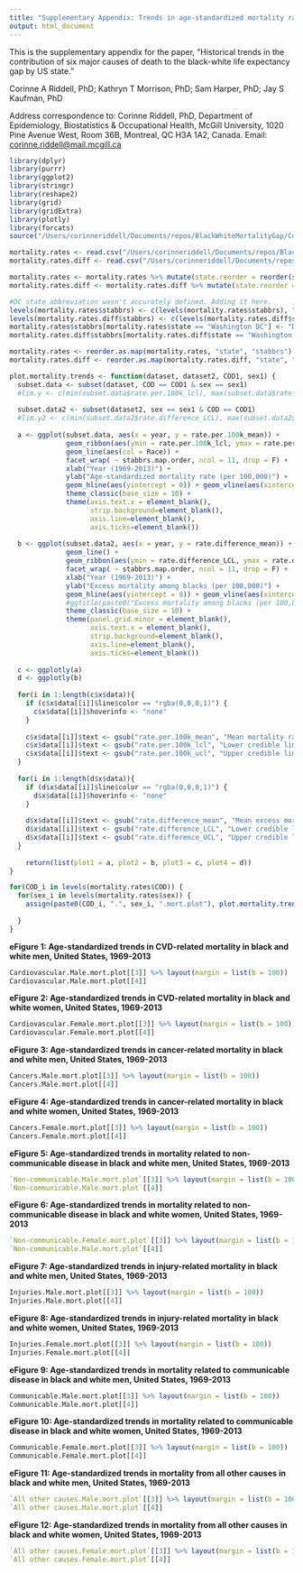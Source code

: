 ```yaml
---
title: "Supplementary Appendix: Trends in age-standardized mortality rates for blacks and whites by cause and sex, 1969-2013, United States"
output: html_document
---
```


This is the supplementary appendix for the paper, "Historical trends in the contribution of six major causes of death to the black-white life expectancy gap by US state."

Corinne A Riddell, PhD; Kathryn T Morrison, PhD; Sam Harper, PhD; Jay S Kaufman, PhD

Address correspondence to: Corinne Riddell, PhD, Department of Epidemiology, Biostatistics & Occupational Health, McGill University, 1020 Pine Avenue West, Room 36B, Montreal, QC H3A 1A2, Canada. Email: <corinne.riddell@mail.mcgill.ca>

```r
library(dplyr)
library(purrr)
library(ggplot2)
library(stringr)
library(reshape2)
library(grid)
library(gridExtra)
library(plotly)
library(forcats)
source("/Users/corinneriddell/Documents/repos/BlackWhiteMortalityGap/Code/life_expectancy_functions.R")

mortality.rates <- read.csv("/Users/corinneriddell/Documents/repos/BlackWhiteMortalityGap/Results/mortality_rates_combined.csv")
mortality.rates.diff <- read.csv("/Users/corinneriddell/Documents/repos/BlackWhiteMortalityGap/Results/mortality_rates_diff_combined.csv")

mortality.rates <- mortality.rates %>% mutate(state.reorder = reorder(state, as.numeric(Census_Division))) %>% rename(Race = race)
mortality.rates.diff <- mortality.rates.diff %>% mutate(state.reorder = reorder(state, as.numeric(Census_Division))) 

#DC state abbreviation wasn't accurately defined. Adding it here.
levels(mortality.rates$stabbrs) <- c(levels(mortality.rates$stabbrs), "DC")
levels(mortality.rates.diff$stabbrs) <- c(levels(mortality.rates.diff$stabbrs), "DC")
mortality.rates$stabbrs[mortality.rates$state == "Washington DC"] <- "DC"
mortality.rates.diff$stabbrs[mortality.rates.diff$state == "Washington DC"] <- "DC"

mortality.rates <- reorder.as.map(mortality.rates, "state", "stabbrs")
mortality.rates.diff <- reorder.as.map(mortality.rates.diff, "state", "stabbrs")
```

```r
plot.mortality.trends <- function(dataset, dataset2, COD1, sex1) {
  subset.data <- subset(dataset, COD == COD1 & sex == sex1)
  #lim.y <- c(min(subset.data$rate.per.100k_lcl), max(subset.data$rate.per.100k_ucl))
  
  subset.data2 <- subset(dataset2, sex == sex1 & COD == COD1)
  #lim.y2 <- c(min(subset.data2$rate.difference_LCL), max(subset.data2$rate.difference_UCL))
    
  a <- ggplot(subset.data, aes(x = year, y = rate.per.100k_mean)) + 
              geom_ribbon(aes(ymin = rate.per.100k_lcl, ymax = rate.per.100k_ucl, group = Race), fill = "grey", col = NA, alpha = 0.5) +
              geom_line(aes(col = Race)) +
              facet_wrap( ~ stabbrs.map.order, ncol = 11, drop = F) +
              xlab("Year (1969-2013)") + 
              ylab("Age-standardized mortality rate (per 100,000)") + 
              geom_hline(aes(yintercept = 0)) + geom_vline(aes(xintercept = 1969)) +  
              theme_classic(base_size = 10) +
              theme(axis.text.x = element_blank(),
                    strip.background=element_blank(),
                    axis.line=element_blank(),
                    axis.ticks=element_blank()) 
   
  b <- ggplot(subset.data2, aes(x = year, y = rate.difference_mean)) +
              geom_line() +
              geom_ribbon(aes(ymin = rate.difference_LCL, ymax = rate.difference_UCL), col = NA, alpha = 0.5) +
              facet_wrap( ~ stabbrs.map.order, ncol = 11, drop = F) +
              xlab("Year (1969-2013)") + 
              ylab("Excess mortality among blacks (per 100,000)") +
              geom_hline(aes(yintercept = 0)) + geom_vline(aes(xintercept = 1969)) +  
              #ggtitle(paste0("Excess mortality among blacks (per 100,000) in ", sex1, " for ", COD1)) +
              theme_classic(base_size = 10) +
              theme(panel.grid.minor = element_blank(),
                    axis.text.x = element_blank(),
                    strip.background=element_blank(),
                    axis.line=element_blank(),
                    axis.ticks=element_blank()) 
  
  c <- ggplotly(a)
  d <- ggplotly(b)
  
  for(i in 1:length(c$x$data)){
    if (c$x$data[[i]]$line$color == "rgba(0,0,0,1)") {
      c$x$data[[i]]$hoverinfo <- "none"
    }
    
    c$x$data[[i]]$text <- gsub("rate.per.100k_mean", "Mean mortality rate", c$x$data[[i]]$text)
    c$x$data[[i]]$text <- gsub("rate.per.100k_lcl", "Lower credible limit", c$x$data[[i]]$text)
    c$x$data[[i]]$text <- gsub("rate.per.100k_ucl", "Upper credible limit", c$x$data[[i]]$text)
  }
  
  for(i in 1:length(d$x$data)){
    if (d$x$data[[i]]$line$color == "rgba(0,0,0,1)") {
      d$x$data[[i]]$hoverinfo <- "none"
    }
    
    d$x$data[[i]]$text <- gsub("rate.difference_mean", "Mean excess mortality", d$x$data[[i]]$text)
    d$x$data[[i]]$text <- gsub("rate.difference_LCL", "Lower credible limit", d$x$data[[i]]$text)
    d$x$data[[i]]$text <- gsub("rate.difference_UCL", "Upper credible limit", d$x$data[[i]]$text)
  }           
  
    return(list(plot1 = a, plot2 = b, plot3 = c, plot4 = d))
}
```

```r
for(COD_i in levels(mortality.rates$COD)) {
  for(sex_i in levels(mortality.rates$sex)) {
    assign(paste0(COD_i, ".", sex_i, ".mort.plot"), plot.mortality.trends(dataset = mortality.rates, dataset2 = mortality.rates.diff,
                                                                         COD1 = COD_i, sex1 = sex_i))
  }
}
```

**eFigure 1: Age-standardized trends in CVD-related mortality in black and white men, United States, 1969-2013**

```r
Cardiovascular.Male.mort.plot[[3]] %>% layout(margin = list(b = 100))
Cardiovascular.Male.mort.plot[[4]]
```

**eFigure 2: Age-standardized trends in CVD-related mortality in black and white women, United States, 1969-2013**

```r
Cardiovascular.Female.mort.plot[[3]] %>% layout(margin = list(b = 100))
Cardiovascular.Female.mort.plot[[4]]
```

**eFigure 3: Age-standardized trends in cancer-related mortality in black and white men, United States, 1969-2013**

```r
Cancers.Male.mort.plot[[3]] %>% layout(margin = list(b = 100))
Cancers.Male.mort.plot[[4]]
```

**eFigure 4: Age-standardized trends in cancer-related mortality in black and white women, United States, 1969-2013**

```r
Cancers.Female.mort.plot[[3]] %>% layout(margin = list(b = 100))
Cancers.Female.mort.plot[[4]]
```

**eFigure 5: Age-standardized trends in mortality related to non-communicable disease in black and white men, United States, 1969-2013**

```r
`Non-communicable.Male.mort.plot`[[3]] %>% layout(margin = list(b = 100))
`Non-communicable.Male.mort.plot`[[4]]
```

**eFigure 6: Age-standardized trends in mortality related to non-communicable disease in black and white women, United States, 1969-2013**

```r
`Non-communicable.Female.mort.plot`[[3]] %>% layout(margin = list(b = 100))
`Non-communicable.Male.mort.plot`[[4]]
```

**eFigure 7: Age-standardized trends in injury-related mortality in black and white men, United States, 1969-2013**

```r
Injuries.Male.mort.plot[[3]] %>% layout(margin = list(b = 100))
Injuries.Male.mort.plot[[4]]
```

**eFigure 8: Age-standardized trends in injury-related mortality in black and white women, United States, 1969-2013**

```r
Injuries.Female.mort.plot[[3]] %>% layout(margin = list(b = 100)) 
Injuries.Female.mort.plot[[4]]
```

**eFigure 9: Age-standardized trends in mortality related to communicable disease in black and white men, United States, 1969-2013**

```r
Communicable.Male.mort.plot[[3]] %>% layout(margin = list(b = 100))
Communicable.Male.mort.plot[[4]]
```

**eFigure 10: Age-standardized trends in mortality related to communicable disease in black and white women, United States, 1969-2013**

```r
Communicable.Female.mort.plot[[3]] %>% layout(margin = list(b = 100))
Communicable.Female.mort.plot[[4]]
```

**eFigure 11: Age-standardized trends in mortality from all other causes in black and white men, United States, 1969-2013**

```r
`All other causes.Male.mort.plot`[[3]] %>% layout(margin = list(b = 100))
`All other causes.Male.mort.plot`[[4]]
```

**eFigure 12: Age-standardized trends in mortality from all other causes in black and white women, United States, 1969-2013**

```r
`All other causes.Female.mort.plot`[[3]] %>% layout(margin = list(b = 100)) 
`All other causes.Female.mort.plot`[[4]]
```


